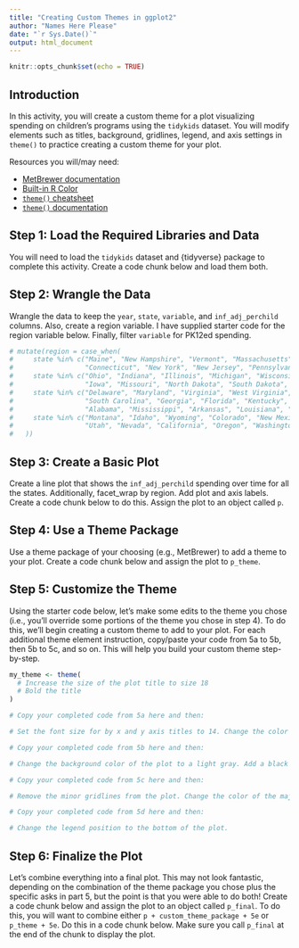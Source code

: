 ```yaml
---
title: "Creating Custom Themes in ggplot2"
author: "Names Here Please"
date: "`r Sys.Date()`"
output: html_document
---
```


```r
knitr::opts_chunk$set(echo = TRUE)
```

## Introduction

In this activity, you will create a custom theme for a plot visualizing spending on children's programs using the `tidykids` dataset. You will modify elements such as titles, background, gridlines, legend, and axis settings in `theme()` to practice creating a custom theme for your plot.

Resources you will/may need:

- [MetBrewer documentation](https://github.com/BlakeRMills/MetBrewer)
- [Built-in R Color](https://r-charts.com/colors/)
- [`theme()` cheatsheet](https://bookdown.org/alapo/learnr/images/ggplot_elements2.png)
- [`theme()` documentation](https://ggplot2.tidyverse.org/reference/theme)


## Step 1: Load the Required Libraries and Data

You will need to load the `tidykids` dataset and {tidyverse} package to complete this activity. Create a code chunk below and load them both.

## Step 2: Wrangle the Data

Wrangle the data to keep the `year`, `state`, `variable`, and `inf_adj_perchild` columns. Also, create a region variable. I have supplied starter code for the region variable below. Finally, filter `variable` for  PK12ed spending.

```r
# mutate(region = case_when(
#     state %in% c("Maine", "New Hampshire", "Vermont", "Massachusetts", "Rhode Island", 
#                  "Connecticut", "New York", "New Jersey", "Pennsylvania") ~ "Northeast",
#     state %in% c("Ohio", "Indiana", "Illinois", "Michigan", "Wisconsin", "Minnesota",
#                  "Iowa", "Missouri", "North Dakota", "South Dakota", "Nebraska", "Kansas") ~ "Midwest",
#     state %in% c("Delaware", "Maryland", "Virginia", "West Virginia", "North Carolina", 
#                  "South Carolina", "Georgia", "Florida", "Kentucky", "Tennessee", 
#                  "Alabama", "Mississippi", "Arkansas", "Louisiana", "Oklahoma", "Texas", "District of Columbia") ~ "South",
#     state %in% c("Montana", "Idaho", "Wyoming", "Colorado", "New Mexico", "Arizona", 
#                  "Utah", "Nevada", "California", "Oregon", "Washington", "Hawaii", "Alaska") ~ "West"
#   ))
```

## Step 3: Create a Basic Plot

Create a line plot that shows the `inf_adj_perchild` spending over time for all the states. Additionally, facet_wrap by region. Add plot and axis labels. Create a code chunk below to do this. Assign the plot to an object called `p`.

## Step 4: Use a Theme Package

Use a theme package of your choosing (e.g., MetBrewer) to add a theme to your plot. Create a code chunk below and assign the plot to `p_theme`.

## Step 5: Customize the Theme

Using the starter code below, let's make some edits to the theme you chose (i.e., you'll override some portions of the theme you chose in step 4). To do this, we'll begin creating a custom theme to add to your plot. For each additional theme element instruction, copy/paste your code from 5a to 5b, then 5b to 5c, and so on. This will help you build your custom theme step-by-step.

```r
my_theme <- theme(
  # Increase the size of the plot title to size 18
  # Bold the title
)
```

```r
# Copy your completed code from 5a here and then:

# Set the font size for by x and y axis titles to 14. Change the color for each to smokey gray (#4B4B4B).


```

```r
# Copy your completed code from 5b here and then:

# Change the background color of the plot to a light gray. Add a black border around each panel.

```

```r
# Copy your completed code from 5c here and then:

# Remove the minor gridlines from the plot. Change the color of the major gridlines to white.

```

```r
# Copy your completed code from 5d here and then:

# Change the legend position to the bottom of the plot.
```

## Step 6: Finalize the Plot

Let's combine everything into a final plot. This may not look fantastic, depending on the combination of the theme package you chose plus the specific asks in part 5, but the point is that you were able to do both! Create a code chunk below and assign the plot to an object called `p_final`. To do this, you will want to combine either `p + custom_theme_package + 5e` or `p_theme + 5e`. Do this in a code chunk below. Make sure you call `p_final` at the end of the chunk to display the plot.